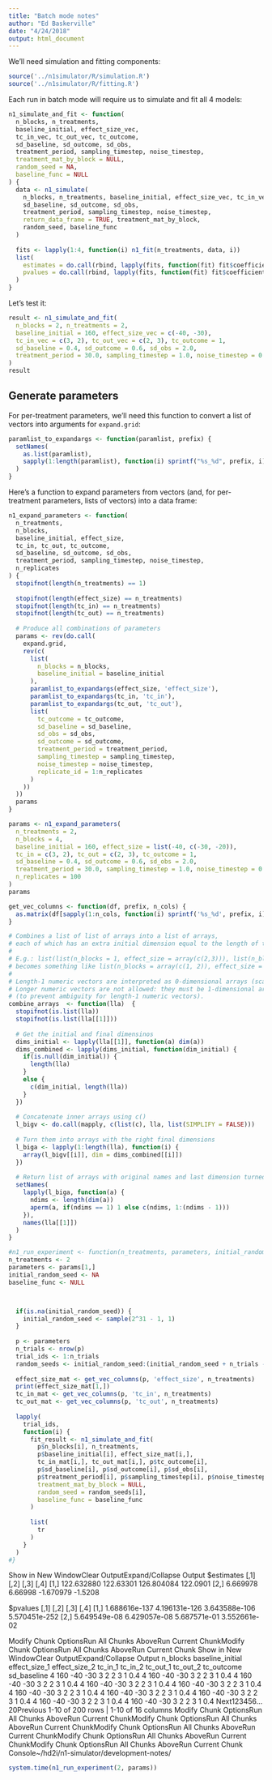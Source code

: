 ```yaml
---
title: "Batch mode notes"
author: "Ed Baskerville"
date: "4/24/2018"
output: html_document
---
```


We'll need simulation and fitting components:

```r
source('../n1simulator/R/simulation.R')
source('../n1simulator/R/fitting.R')
```

Each run in batch mode will require us to simulate and fit all 4 models:

```r
n1_simulate_and_fit <- function(
  n_blocks, n_treatments,
  baseline_initial, effect_size_vec,
  tc_in_vec, tc_out_vec, tc_outcome,
  sd_baseline, sd_outcome, sd_obs,
  treatment_period, sampling_timestep, noise_timestep,
  treatment_mat_by_block = NULL,
  random_seed = NA,
  baseline_func = NULL
) {
  data <- n1_simulate(
    n_blocks, n_treatments, baseline_initial, effect_size_vec, tc_in_vec, tc_out_vec, tc_outcome,
    sd_baseline, sd_outcome, sd_obs,
    treatment_period, sampling_timestep, noise_timestep,
    return_data_frame = TRUE, treatment_mat_by_block,
    random_seed, baseline_func
  )
  
  fits <- lapply(1:4, function(i) n1_fit(n_treatments, data, i))
  list(
    estimates = do.call(rbind, lapply(fits, function(fit) fit$coefficients[,'estimate'])),
    pvalues = do.call(rbind, lapply(fits, function(fit) fit$coefficients[,'pvalue']))
  )
}
```

Let's test it:

```r
result <- n1_simulate_and_fit(
  n_blocks = 2, n_treatments = 2,
  baseline_initial = 160, effect_size_vec = c(-40, -30),
  tc_in_vec = c(3, 2), tc_out_vec = c(2, 3), tc_outcome = 1,
  sd_baseline = 0.4, sd_outcome = 0.6, sd_obs = 2.0,
  treatment_period = 30.0, sampling_timestep = 1.0, noise_timestep = 0.05
)
result
```


## Generate parameters

For per-treatment parameters, we'll need this function to convert a list of vectors into arguments for `expand.grid`:

```r
paramlist_to_expandargs <- function(paramlist, prefix) {
  setNames(
    as.list(paramlist),
    sapply(1:length(paramlist), function(i) sprintf("%s_%d", prefix, i))
  )
}
```

Here's a function to expand parameters from vectors (and, for per-treatment parameters, lists of vectors) into a data frame:

```r
n1_expand_parameters <- function(
  n_treatments,
  n_blocks,
  baseline_initial, effect_size,
  tc_in, tc_out, tc_outcome,
  sd_baseline, sd_outcome, sd_obs,
  treatment_period, sampling_timestep, noise_timestep,
  n_replicates
) {
  stopifnot(length(n_treatments) == 1)
  
  stopifnot(length(effect_size) == n_treatments)
  stopifnot(length(tc_in) == n_treatments)
  stopifnot(length(tc_out) == n_treatments)
  
  # Produce all combinations of parameters
  params <- rev(do.call(
    expand.grid,
    rev(c(
      list(
        n_blocks = n_blocks,
        baseline_initial = baseline_initial
      ),
      paramlist_to_expandargs(effect_size, 'effect_size'),
      paramlist_to_expandargs(tc_in, 'tc_in'),
      paramlist_to_expandargs(tc_out, 'tc_out'),
      list(
        tc_outcome = tc_outcome,
        sd_baseline = sd_baseline,
        sd_obs = sd_obs,
        sd_outcome = sd_outcome,
        treatment_period = treatment_period,
        sampling_timestep = sampling_timestep,
        noise_timestep = noise_timestep,
        replicate_id = 1:n_replicates
      )
    ))
  ))
  params
}
```

```r
params <- n1_expand_parameters(
  n_treatments = 2,
  n_blocks = 4,
  baseline_initial = 160, effect_size = list(-40, c(-30, -20)),
  tc_in = c(3, 2), tc_out = c(2, 3), tc_outcome = 1,
  sd_baseline = 0.4, sd_outcome = 0.6, sd_obs = 2.0,
  treatment_period = 30.0, sampling_timestep = 1.0, noise_timestep = 0.05,
  n_replicates = 100
)
params
```

```r
get_vec_columns <- function(df, prefix, n_cols) {
  as.matrix(df[sapply(1:n_cols, function(i) sprintf('%s_%d', prefix, i))])
}
```

```r
# Combines a list of list of arrays into a list of arrays,
# each of which has an extra initial dimension equal to the length of the original outer list.
# 
# E.g.: list(list(n_blocks = 1, effect_size = array(c(2,3))), list(n_blocks = 2, effect_size = array(c(4, 5))))
# becomes something like list(n_blocks = array(c(1, 2)), effect_size = matrix(c(2, 3, 4, 5), byrow=TRUE))
# 
# Length-1 numeric vectors are interpreted as 0-dimensional arrays (scalars).
# Longer numeric vectors are not allowed: they must be 1-dimensional arrays with explicit dimensions
# (to prevent ambiguity for length-1 numeric vectors).
combine_arrays  <- function(lla)  {
  stopifnot(is.list(lla))
  stopifnot(is.list(lla[[1]]))
  
  # Get the initial and final dimensinos
  dims_initial <- lapply(lla[[1]], function(a) dim(a))
  dims_combined <- lapply(dims_initial, function(dim_initial) {
    if(is.null(dim_initial)) {
      length(lla)
    }
    else {
      c(dim_initial, length(lla))
    }
  })
  
  # Concatenate inner arrays using c()
  l_bigv <- do.call(mapply, c(list(c), lla, list(SIMPLIFY = FALSE)))
  
  # Turn them into arrays with the right final dimensions
  l_biga <- lapply(1:length(lla), function(i) {
    array(l_bigv[[i]], dim = dims_combined[[i]])
  })
  
  # Return list of arrays with original names and last dimension turned into the first
  setNames(
    lapply(l_biga, function(a) {
      ndims <- length(dim(a))
      aperm(a, if(ndims == 1) 1 else c(ndims, 1:(ndims - 1)))
    }),
    names(lla[[1]])
  )
}
```

```r
#n1_run_experiment <- function(n_treatments, parameters, initial_random_seed = NA, baseline_func = NULL) {
n_treatments <- 2
parameters <- params[1,]
initial_random_seed <- NA
baseline_func <- NULL



  if(is.na(initial_random_seed)) {
    initial_random_seed <- sample(2^31 - 1, 1)
  }
  
  p <- parameters
  n_trials <- nrow(p)
  trial_ids <- 1:n_trials
  random_seeds <- initial_random_seed:(initial_random_seed + n_trials - 1)
  
  effect_size_mat <- get_vec_columns(p, 'effect_size', n_treatments)
  print(effect_size_mat[1,])
  tc_in_mat <- get_vec_columns(p, 'tc_in', n_treatments)
  tc_out_mat <- get_vec_columns(p, 'tc_out', n_treatments)
  
  lapply(
    trial_ids,
    function(i) {
      fit_result <- n1_simulate_and_fit(
        p$n_blocks[i], n_treatments,
        p$baseline_initial[i], effect_size_mat[i,],
        tc_in_mat[i,], tc_out_mat[i,], p$tc_outcome[i],
        p$sd_baseline[i], p$sd_outcome[i], p$sd_obs[i],
        p$treatment_period[i], p$sampling_timestep[i], p$noise_timestep[i],
        treatment_mat_by_block = NULL,
        random_seed = random_seeds[i],
        baseline_func = baseline_func
      )
      
      list(
        tr
      )
    }
  )
#}
```

Show in New WindowClear OutputExpand/Collapse Output
$estimates
           [,1]      [,2]       [,3]     [,4]
[1,] 122.632880 122.63301 126.804084 122.0901
[2,]   6.669978   6.66998  -1.670979  -1.5208

$pvalues
              [,1]          [,2]          [,3]          [,4]
[1,] 1.688616e-137 4.196131e-126 3.643588e-106 5.570451e-252
[2,]  5.649549e-08  6.429057e-08  5.687571e-01  3.552661e-02

Modify Chunk OptionsRun All Chunks AboveRun Current ChunkModify Chunk OptionsRun All Chunks AboveRun Current Chunk
Show in New WindowClear OutputExpand/Collapse Output
n_blocks
<dbl>
baseline_initial
<dbl>
effect_size_1
<dbl>
effect_size_2
<dbl>
tc_in_1
<dbl>
tc_in_2
<dbl>
tc_out_1
<dbl>
tc_out_2
<dbl>
tc_outcome
<dbl>
sd_baseline
<dbl>
4	160	-40	-30	3	2	2	3	1	0.4	
4	160	-40	-30	3	2	2	3	1	0.4	
4	160	-40	-30	3	2	2	3	1	0.4	
4	160	-40	-30	3	2	2	3	1	0.4	
4	160	-40	-30	3	2	2	3	1	0.4	
4	160	-40	-30	3	2	2	3	1	0.4	
4	160	-40	-30	3	2	2	3	1	0.4	
4	160	-40	-30	3	2	2	3	1	0.4	
4	160	-40	-30	3	2	2	3	1	0.4	
4	160	-40	-30	3	2	2	3	1	0.4	
Next123456...20Previous
1-10 of 200 rows | 1-10 of 16 columns
Modify Chunk OptionsRun All Chunks AboveRun Current ChunkModify Chunk OptionsRun All Chunks AboveRun Current ChunkModify Chunk OptionsRun All Chunks AboveRun Current ChunkModify Chunk OptionsRun All Chunks AboveRun Current ChunkModify Chunk OptionsRun All Chunks AboveRun Current Chunk
Console~/hd2i/n1-simulator/development-notes/
			

```r
system.time(n1_run_experiment(2, params))
```
